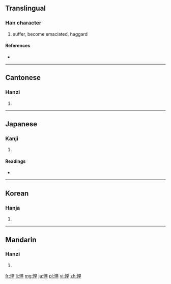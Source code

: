 {{also|忰}}
==Translingual==

===Han character===
{{Han char|rn=61|rad=心|as=08|sn=11|four=9004<sub>8</sub>|canj=心卜人十 (PYOJ)}}

# suffer, become emaciated, haggard

====References====
* {{Han ref|kx=0389.020|dkj=10726|dj=0722.060|hdz=42318.060|uh=60B4|ud=24756|bh=B17C|bd=45436}}

----

==Cantonese==

===Hanzi===
{{yue-hanzi|jyut=|y=seui5, seui6}}

# {{defn|lang=yue|sort=心08}}

----

==Japanese==

===Kanji===
{{ja-kanji|grade=|rs=心08}}

# {{defn|lang=ja|sort=心08}}

====Readings====
* {{ja-readings|on=[[すい]] (sui)|kun=[[やつれる]] (yatsureru), [[せがれ]] (segare)}}

----

==Korean==

===Hanja===
{{ko-hanja|hangeul=췌|eumhun=|rv=chwe|mr=ch'we|y=chwey}}

# {{defn|lang=ko|sort=心08}}

----

==Mandarin==

===Hanzi===
{{cmn-hanzi|pin=[[cuì]] ([[cui4]])|wg=ts'ui<sup>4</sup>}}

# {{defn|lang=cmn|sort=心08}}

[[fr:悴]]
[[li:悴]]
[[mg:悴]]
[[ja:悴]]
[[pl:悴]]
[[vi:悴]]
[[zh:悴]]